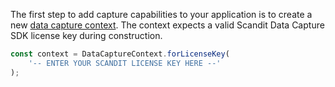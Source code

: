The first step to add capture capabilities to your application is to create a new [data capture context](https://docs.scandit.com/data-capture-sdk/react-native/core/api/data-capture-context.html#class-scandit.datacapture.core.DataCaptureContext). The context expects a valid Scandit Data Capture SDK license key during construction.

```js
const context = DataCaptureContext.forLicenseKey(
	'-- ENTER YOUR SCANDIT LICENSE KEY HERE --'
);
```